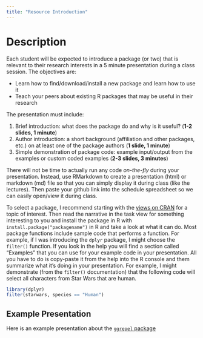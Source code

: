 ```yaml
---
title: "Resource Introduction"
---
```


# Description

Each student will be expected to introduce a package (or two) that is relevant to their research interests in a 5 minute presentation during a class session.  The objectives are:

* Learn how to find/download/install a new package and learn how to use it
* Teach your peers about existing R packages that may be useful in their research

The presentation must include:

1. Brief introduction: what does the package do and why is it useful? (**1-2 slides, 1 minute**)
2. Author introduction: a short background (affiliation and other packages, etc.) on at least one of the package authors (**1 slide, 1 minute**)
2. Simple demonstration of package code: example input/output from the examples or custom coded examples (**2-3 slides, 3 minutes**)

There will not be time to actually run any code *on-the-fly* during your presentation.  Instead, use RMarkdown to create a presentation (html) or markdown (md) file so that you can simply display it during class (like the lectures).  Then paste your github link into the schedule spreadsheet so we can easily open/view it during class.

To select a package, I recommend starting with the [views on CRAN](https://cran.r-project.org/web/views/) for a topic of interest.  Then read the narrative in the task view for something interesting to you and install the package in R with `install.package("packagename")` in R and take a look at what it can do.  Most package functions include sample code that performs a function.    For example, if I was introducing the `dplyr` package, I might choose the `filter()` function.  If you look in the help you will find a section called "Examples" that you can use for your example code in your presentation.  All you have to do is copy-paste it from the help into the R console and them summarize what it's doing in your presentation.  For example, I might demonstrate (from the `filter()` documentation) that the following code will select all characters from Star Wars that are human.

```r
library(dplyr)
filter(starwars, species == "Human")
```

## Example Presentation

Here is an example presentation about the [`ggrepel` package](pres/PackagePresentation.html)


